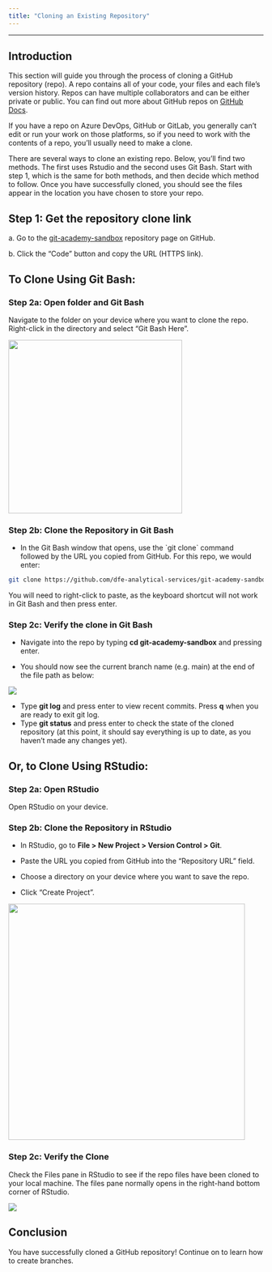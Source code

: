 ```yaml
---
title: "Cloning an Existing Repository"
---
```


---
## Introduction

This section will guide you through the process of cloning a GitHub repository (repo). A repo contains all of your code, your files and each file's version history. Repos can have multiple collaborators and can be either private or public. You can find out more about GitHub repos on [GitHub Docs](https://docs.github.com/en/repositories/creating-and-managing-repositories/about-repositories).

If you have a repo on Azure DevOps, GitHub or GitLab, you generally can't edit or run your work on those platforms, so if you need to work with the contents of a repo, you'll usually need to make a clone.

There are several ways to clone an existing repo. Below, you'll find two methods. The first uses Rstudio and the second uses Git Bash. Start with step 1, which is the same for both methods, and then decide which method to follow. Once you have successfully cloned, you should see the files appear in the location you have chosen to store your repo.

## Step 1: Get the repository clone link

a\. Go to the [git-academy-sandbox](https://github.com/dfe-analytical-services/git-academy-sandbox) repository page on GitHub.

b\. Click the "Code" button and copy the URL (HTTPS link).

::: panel-tabset
## To Clone Using Git Bash:

### Step 2a: Open folder and Git Bash

Navigate to the folder on your device where you want to clone the repo. Right-click in the directory and select "Git Bash Here".

![](images/gitbash_here.png){width="343"}

### Step 2b: Clone the Repository in Git Bash

-   In the Git Bash window that opens, use the \`git clone\` command followed by the URL you copied from GitHub. For this repo, we would enter:

``` bash
git clone https://github.com/dfe-analytical-services/git-academy-sandbox.git
```

You will need to right-click to paste, as the keyboard shortcut will not work in Git Bash and then press enter.

### Step 2c: Verify the clone in Git Bash

-   Navigate into the repo by typing **cd git-academy-sandbox** and pressing enter.

-   You should now see the current branch name (e.g. main) at the end of the file path as below:

![](images/git_clone.png){fig-align="center"}

-   Type **git log** and press enter to view recent commits. Press **q** when you are ready to exit git log.
-   Type **git status** and press enter to check the state of the cloned repository (at this point, it should say everything is up to date, as you haven't made any changes yet).

## Or, to Clone Using RStudio:

### Step 2a: Open RStudio

Open RStudio on your device.

### Step 2b: Clone the Repository in RStudio

-   In RStudio, go to **File \> New Project \> Version Control \> Git**.

-   Paste the URL you copied from GitHub into the "Repository URL" field.

-   Choose a directory on your device where you want to save the repo.

-   Click "Create Project".

![](images/R_clone.png){width="467"}

### Step 2c: Verify the Clone

Check the Files pane in RStudio to see if the repo files have been cloned to your local machine. The files pane normally opens in the right-hand bottom corner of RStudio.

![](images/R_files_post_clone.png)
:::

## Conclusion

You have successfully cloned a GitHub repository! Continue on to learn how to create branches.
